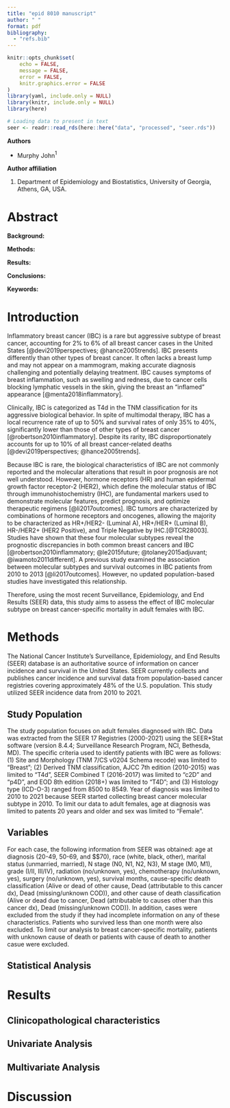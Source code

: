 ```yaml
---
title: "epid 8010 manuscript"
author: " "
format: pdf
bibliography:
  - "refs.bib"
---
```


```r
knitr::opts_chunk$set(
	echo = FALSE,
	message = FALSE,
	error = FALSE,
	knitr.graphics.error = FALSE
)
library(yaml, include.only = NULL)
library(knitr, include.only = NULL)
library(here)

# Loading data to present in text
seer <- readr::read_rds(here::here("data", "processed", "seer.rds"))
```

**Authors**

-   Murphy John$^{1}$

**Author affiliation**

1.  Department of Epidemiology and Biostatistics, University of Georgia, Athens, GA, USA.

\pagebreak

# Abstract

**Background:**

**Methods:**

**Results:**

**Conclusions:**

**Keywords:**

\pagebreak

# Introduction

Inflammatory breast cancer (IBC) is a rare but aggressive subtype of breast cancer, accounting for 2% to 6% of all breast cancer cases in the United States [@devi2019perspectives; @hance2005trends]. IBC presents differently than other types of breast cancer. It often lacks a breast lump and may not appear on a mammogram, making accurate diagnosis challenging and potentially delaying treatment. IBC causes symptoms of breast inflammation, such as swelling and redness, due to cancer cells blocking lymphatic vessels in the skin, giving the breast an "inflamed" appearance [@menta2018inflammatory].

Clinically, IBC is categorized as T4d in the TNM classification for its aggressive biological behavior. In spite of multimodal therapy, IBC has a local recurrence rate of up to 50% and survival rates of only 35% to 40%, significantly lower than those of other types of breast cancer [@robertson2010inflammatory]. Despite its rarity, IBC disproportionately accounts for up to 10% of all breast cancer-related deaths [@devi2019perspectives; @hance2005trends].

Because IBC is rare, the biological characteristics of IBC are not commonly reported and the molecular alterations that result in poor prognosis are not well understood. However, hormone receptors (HR) and human epidermal growth factor receptor-2 (HER2), which define the molecular status of IBC through immunohistochemistry (IHC), are fundamental markers used to demonstrate molecular features, predict prognosis, and optimize therapeutic regimens [@li2017outcomes]. IBC tumors are characterized by combinations of hormone receptors and oncogenes, allowing the majority to be characterized as HR+/HER2- (Luminal A), HR+/HER+ (Luminal B), HR-/HER2+ (HER2 Positive), and Triple Negative by IHC.[@TCR28003]. Studies have shown that these four molecular subtypes reveal the prognostic discrepancies in both common breast cancers and IBC [@robertson2010inflammatory; @le2015future; @tolaney2015adjuvant; @iwamoto2011different]. A previous study examined the association between molecular subtypes and survival outcomes in IBC patients from 2010 to 2013 [@li2017outcomes]. However, no updated population-based studies have investigated this relationship.

Therefore, using the most recent Surveillance, Epidemiology, and End Results (SEER) data, this study aims to assess the effect of IBC molecular subtype on breast cancer-specific mortality in adult females with IBC.

# Methods

The National Cancer Institute's Surveillance, Epidemiology, and End Results (SEER) database is an authoritative source of information on cancer incidence and survival in the United States. SEER currently collects and publishes cancer incidence and survival data from population-based cancer registries covering approximately 48% of the U.S. population. This study utilized SEER incidence data from 2010 to 2021.

## Study Population

The study population focuses on adult females diagnosed with IBC. Data was extracted from the SEER 17 Registries (2000-2021) using the SEER\*Stat software (version 8.4.4; Surveillance Research Program, NCI, Bethesda, MD). The specific criteria used to identify patients with IBC were as follows: (1) Site and Morphology (TNM 7/CS v0204 Schema recode) was limited to "Breast"; (2) Derived TNM classification, AJCC 7th edition (2010-2015) was limited to "T4d", SEER Combined T (2016-2017) was limited to "c2D" and "p4D", and EOD 8th edition (2018+) was limited to "T4D"; and (3) Histology type (ICD-O-3) ranged from 8500 to 8549. Year of diagnosis was limited to 2010 to 2021 because SEER started collecting breast cancer molecular subtype in 2010. To limit our data to adult females, age at diagnosis was limited to patents 20 years and older and sex was limited to "Female".

## Variables

For each case, the following information from SEER was obtained: age at diagnosis (20-49, 50-69, and \$\ge\$70), race (white, black, other), marital status (unmarried, married), N stage (N0, N1, N2, N3), M stage (M0, M1), grade (I/II, III/IV), radiation (no/unknown, yes), chemotherapy (no/unknown, yes), surgery (no/unknown, yes), survival months, cause-specific death classification (Alive or dead of other cause, Dead (attributable to this cancer dx), Dead (missing/unknown COD)), and other cause of death classification (Alive or dead due to cancer, Dead (attributable to causes other than this cancer dx), Dead (missing/unknown COD)). In addition, cases were excluded from the study if they had incomplete information on any of these characteristics. Patients who survived less than one month were also excluded. To limit our analysis to breast cancer-specific mortality, patients with unknown cause of death or patients with cause of death to another casue were excluded.

## Statistical Analysis

# Results

## Clinicopathological characteristics

## Univariate Analysis

## Multivariate Analysis

# Discussion
